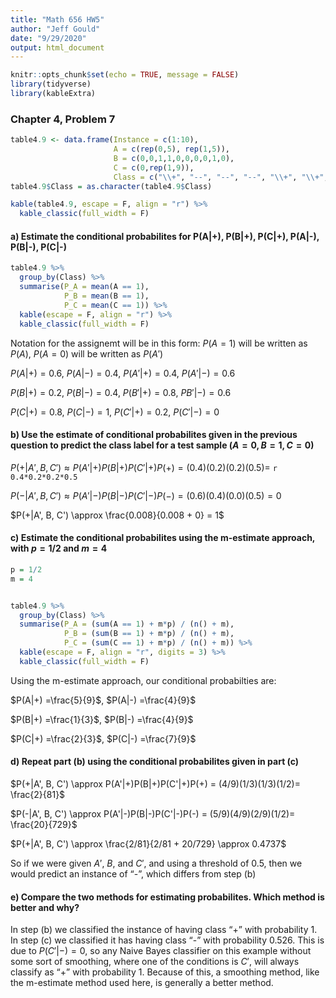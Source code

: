 ```yaml
---
title: "Math 656 HW5"
author: "Jeff Gould"
date: "9/29/2020"
output: html_document
---
```


```r
knitr::opts_chunk$set(echo = TRUE, message = FALSE)
library(tidyverse)
library(kableExtra)
```

### Chapter 4, Problem 7

```r
table4.9 <- data.frame(Instance = c(1:10),
                       A = c(rep(0,5), rep(1,5)),
                       B = c(0,0,1,1,0,0,0,0,1,0),
                       C = c(0,rep(1,9)),
                       Class = c("\\+", "--", "--", "--", "\\+", "\\+", "--", "--", "\\+", "\\+"))
table4.9$Class = as.character(table4.9$Class)

kable(table4.9, escape = F, align = "r") %>%
  kable_classic(full_width = F)

```


#### a) Estimate the conditional probabilites for P(A|+), P(B|+), P(C|+), P(A|-), P(B|-), P(C|-)

```r

table4.9 %>%
  group_by(Class) %>%
  summarise(P_A = mean(A == 1),
            P_B = mean(B == 1),
            P_C = mean(C == 1)) %>%
  kable(escape = F, align = "r") %>%
  kable_classic(full_width = F)

```

Notation for the assignemt will be in this form: $P(A=1)$ will be written as $P(A)$, $P(A=0)$ will be written as $P(A')$

$P(A|+) =0.6$, $P(A|-) = 0.4$, $P(A'|+) = 0.4$, $P(A'|-) = 0.6$

$P(B|+) = 0.2$, $P(B|-) = 0.4$, $P(B'|+) = 0.8$, $PB'|-) = 0.6$

$P(C|+) = 0.8$, $P(C|-) = 1$, $P(C'|+) = 0.2$, $P(C'|-) = 0$


#### b) Use the estimate of conditional probabilites given in the previous question to predict the class label for a test sample $(A = 0, B = 1, C = 0)$

$P(+|A', B, C') \approx P(A'|+)P(B|+)P(C'|+)P(+) = (0.4)(0.2)(0.2)(0.5)=$ `r 0.4*0.2*0.2*0.5`

$P(-|A', B, C') \approx P(A'|-)P(B|-)P(C'|-)P(-) = (0.6)(0.4)(0.0)(0.5)= 0$

$P(+|A', B, C') \approx \frac{0.008}{0.008 + 0} = 1$



#### c) Estimate the conditional probabilites using the m-estimate approach, with $p = 1/2$ and $m = 4$


```r

p = 1/2
m = 4


table4.9 %>%
  group_by(Class) %>%
  summarise(P_A = (sum(A == 1) + m*p) / (n() + m),
            P_B = (sum(B == 1) + m*p) / (n() + m),
            P_C = (sum(C == 1) + m*p) / (n() + m)) %>%
  kable(escape = F, align = "r", digits = 3) %>%
  kable_classic(full_width = F)

```


Using the m-estimate approach, our conditional probabilties are:

$P(A|+) =\frac{5}{9}$, $P(A|-) =\frac{4}{9}$

$P(B|+) =\frac{1}{3}$, $P(B|-) =\frac{4}{9}$

$P(C|+) =\frac{2}{3}$, $P(C|-) =\frac{7}{9}$


#### d) Repeat part (b) using the conditional probabilites given in part (c)


$P(+|A', B, C') \approx P(A'|+)P(B|+)P(C'|+)P(+) = (4/9)(1/3)(1/3)(1/2)= \frac{2}{81}$

$P(-|A', B, C') \approx P(A'|-)P(B|-)P(C'|-)P(-) = (5/9)(4/9)(2/9)(1/2)= \frac{20}{729}$

$P(+|A', B, C') \approx \frac{2/81}{2/81 + 20/729} \approx 0.4737$

So if we were given $A'$, $B$, and $C'$, and using a threshold of 0.5, then we would predict an instance of "-", which differs from step (b)

#### e) Compare the two methods for estimating probabilites. Which method is better and why?

In step (b) we classified the instance of having class "+" with probability 1. In step (c) we classified it has having class "-" with probability 0.526. This is due to $P(C'|-) = 0$, so any Naive Bayes classifier on this example without some sort of smoothing, where one of the conditions is $C'$, will always classify as "+" with probability 1. Because of this, a smoothing method, like the m-estimate method used here, is generally a better method.
















